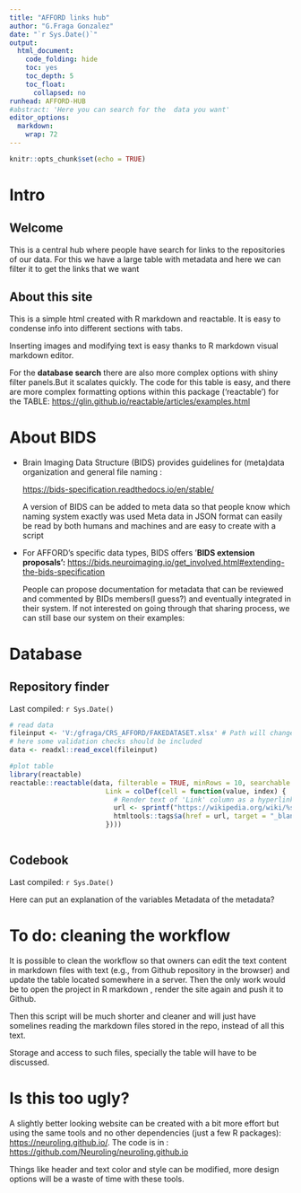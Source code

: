 ```yaml
---
title: "AFFORD links hub"
author: "G.Fraga Gonzalez"
date: "`r Sys.Date()`"
output:
  html_document:
    code_folding: hide
    toc: yes
    toc_depth: 5
    toc_float:
      collapsed: no
runhead: AFFORD-HUB
#abstract: 'Here you can search for the  data you want'
editor_options: 
  markdown: 
    wrap: 72
---
```


```r
knitr::opts_chunk$set(echo = TRUE)
```

# Intro {.tabset}

## Welcome

This is a central hub where people have search for links to the
repositories of our data. For this we have a large table with metadata
and here we can filter it to get the links that we want

## About this site

This is a simple html created with R markdown and reactable. It is easy
to condense info into different sections with tabs.

Inserting images and modifying text is easy thanks to R markdown visual markdown editor.

For the **database search** there are also more complex options with shiny filter panels.But it scalates quickly. The code for this table is easy, and there are more complex formatting options within this package ('reactable') for the TABLE:
<https://glin.github.io/reactable/articles/examples.html>



# About BIDS

-   Brain Imaging Data Structure (BIDS) provides guidelines for
    (meta)data organization and general file naming :

    <https://bids-specification.readthedocs.io/en/stable/>

    A version of BIDS can be added to meta data so that people know
    which naming system exactly was used Meta data in JSON format can
    easily be read by both humans and machines and are easy to create
    with a script

-   For AFFORD's specific data types, BIDS offers '**BIDS extension
    proposals':**
    <https://bids.neuroimaging.io/get_involved.html#extending-the-bids-specification>

    People can propose documentation for metadata that can be reviewed
    and commented by BIDs members(I guess?) and eventually integrated in
    their system. If not interested on going through that sharing
    process, we can still base our system on their examples:

# Database {.tabset}

## Repository finder

Last compiled: `r Sys.Date()`

```r
# read data
fileinput <- 'V:/gfraga/CRS_AFFORD/FAKEDATASET.xlsx' # Path will change to read file from github repo
# here some validation checks should be included 
data <- readxl::read_excel(fileinput)

#plot table
library(reactable)
reactable::reactable(data, filterable = TRUE, minRows = 10, searchable = TRUE, columns = list( 
                        Link = colDef(cell = function(value, index) {
                          # Render text of 'Link' column as a hyperlink
                          url <- sprintf("https://wikipedia.org/wiki/%s_%s", data[index, "Link"], value)
                          htmltools::tags$a(href = url, target = "_blank", as.character(value))
                        })))



```

## Codebook

Last compiled: `r Sys.Date()`

Here can put an explanation of the variables Metadata of the metadata?


# To do: cleaning the workflow

It is possible to clean the workflow so that owners can edit the text content in markdown files with text (e.g., from Github repository in the browser) and update the table located somewhere in a server. Then the only work would be to open the project in R markdown , render the site again and push it to Github.  

Then this script will be much shorter and cleaner and will just have somelines reading the markdown files stored in the repo, instead of all this text. 

Storage and access to such files, specially the table will have to be discussed. 

# Is this too ugly?

A slightly better looking website can be created with a bit more effort
but using the same tools and no other dependencies (just a few R
packages): <https://neuroling.github.io/>. The code is in :
<https://github.com/Neuroling/neuroling.github.io>

Things like header and text color and style can be modified, more design
options will be a waste of time with these tools.

